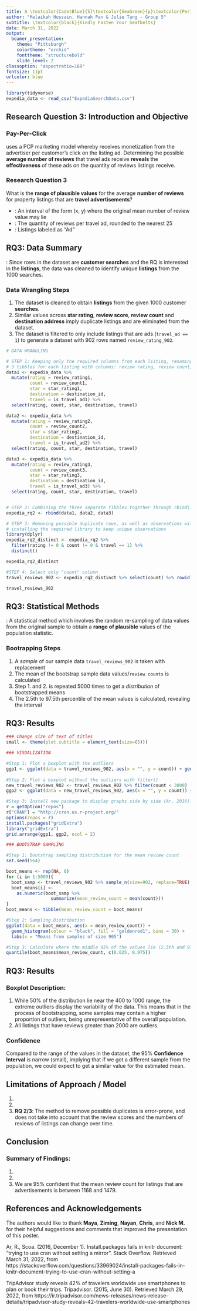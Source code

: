 ```yaml
---
title: A \textcolor{CadetBlue}{S}\textcolor{SeaGreen}{p}\textcolor{Periwinkle}{l}\textcolor{Apricot}{a}\textcolor{SkyBlue}{s}\textcolor{pink}{h} of Expedia Search Patterns!
author: "Malaikah Hussain, Hannah Pan & Julie Tang - Group 5"
subtitle: \textcolor{black}{Kindly Fasten Your Seatbelts}
date: March 31, 2022
output: 
  beamer_presentation:
    theme: "Pittsburgh"
    colortheme: "orchid"
    fonttheme: "structurebold"
    slide_level: 2
classoption: "aspectratio=169"
fontsize: 11pt
urlcolor: blue
---
```

```r
library(tidyverse)
expedia_data <- read_csv("ExpediaSearchData.csv")
```












## Research Question 3: Introduction and Objective

### Pay-Per-Click
**\textcolor{Blue}{Expedia}** uses a PCP marketing model whereby **\textcolor{Blue}{Expedia}** receives monetization from the advertiser per customer's click on the listing ad. Determining the possible **average number of reviews** that travel ads receive **reveals** the **effectiveness** of these ads on the quantity of reviews **\textcolor{Blue}{Expedia}** listings receive.

### Research Question 3
What is the **range of plausible values** for the average **number of reviews** for **\textcolor{Blue}{Expedia}** property listings that are **travel advertisements**? 

- **\textcolor{Black}{Plausible Values}**: An interval of the form (x, y) where the original mean number of review value may lie   
- **\textcolor{Black}{Number of Reviews}**: The quantity of reviews per travel ad, rounded to the nearest 25 
- **\textcolor{Black}{Travel Ads}**: Listings labeled as "Ad"




## RQ3: Data Summary 

**\textcolor{Blue}{Data Wrangling}**: Since rows in the dataset are **customer searches** and the RQ is interested in the **listings**, the data was cleaned to identify unique **listings** from the 1000 searches. 

\begin{center}
Out of the \textbf{2618} \textcolor{Blue}{Expedia} listings \textbf{902} were travel ads.
\end{center}




### Data Wrangling Steps 
1. The dataset is cleaned to obtain **listings** from the given 1000 customer **searches**.
2. Similar values across **star rating**, **review score**, **review count** and **destination address** imply duplicate listings and are eliminated from the dataset.
3. The dataset is filtered to only include listings that are ads (`travel_ad == 1`) to generate a dataset with 902 rows named `review_rating_902`.

```r
# DATA WRANGLING 

# STEP 1: Keeping only the required columns from each listing, renaming them to be the same name (the rbind() functions requires columns to be the same name in order to combine them)
# 3 tibbles for each listing with columns: review rating, review count, star rating (of listing itself), destination & travel ad 
data1 <- expedia_data %>%
  mutate(rating = review_rating1,
         count = review_count1,
         star = star_rating1,
         destination = destination_id,
         travel = is_travel_ad1) %>% 
  select(rating, count, star, destination, travel)

data2 <- expedia_data %>%
  mutate(rating = review_rating2,
         count = review_count2,
         star = star_rating2,
         destination = destination_id,
         travel = is_travel_ad2) %>%
  select(rating, count, star, destination, travel)

data3 <- expedia_data %>%
  mutate(rating = review_rating3,
         count = review_count3,
         star = star_rating3,
         destination = destination_id,
         travel = is_travel_ad3) %>%
  select(rating, count, star, destination, travel)


# STEP 2: Combining the three separate tibbles together through rbind()
expedia_rq2 <- rbind(data1, data2, data3)

# STEP 3: Removing possible duplicate rows, as well as observations with a review score of 0, no number of reviews and travel ads (1 = "yes")
# installing the required library to keep unique observations
library(dplyr)
expedia_rq2_distinct <- expedia_rq2 %>%
  filter(rating != 0 & count != 0 & travel == 1) %>%
  distinct()

expedia_rq2_distinct

#STEP 4: Select only "count" column 
travel_reviews_902 <- expedia_rq2_distinct %>% select(count) %>% rowid_to_column()

travel_reviews_902
```




## RQ3: Statistical Methods

**\textcolor{Blue}{Bootstrapping}**: A statistical method which involves the random re-sampling of data values from the original sample to obtain a **range of plausible** values of the population statistic.

### Bootrapping Steps
1. A *sample* of our sample data `travel_reviews_902` is taken with replacement
2. The mean of the bootstrap sample data values/`review counts` is calculated
3. Step 1. and 2. is repeated 5000 times to get a *distribution* of bootstrapped means 
4. The 2.5th to 97.5th percentile of the mean values is calculated, revealing the interval




## RQ3: Results

```r
### Change size of text of titles
small <- theme(plot.subtitle = element_text(size=(5)))

### VISUALIZATION

#Step 1: Plot a boxplot with the outliers
ggp1 <- ggplot(data = travel_reviews_902, aes(x = "", y = count)) + geom_boxplot(colour = "black", fill = "gold1") + labs(y = "Number of Reviews", x = "Travel Ads", subtitle = "Fig. 3: Distribution of Review Counts for Travel Ads") + small
  
#Step 2: Plot a boxplot without the outliers with filter()
new_travel_reviews_902 <- travel_reviews_902 %>% filter(count < 3000)
ggp2 <- ggplot(data = new_travel_reviews_902, aes(x = "", y = count)) + geom_boxplot(colour = "black", fill = "gold1") + labs(y = "Number of Reviews", x = "Travel Ads", subtitle = "Fig. 4: Distribution of Review Counts for Travel Ads (count < 3000)") + small

#Step 3: Install new package to display graphs side by side (Ar, 2016).
r = getOption("repos")
r["CRAN"] = "http://cran.us.r-project.org/"
options(repos = r)
install.packages("gridExtra")
library("gridExtra")
grid.arrange(ggp1, ggp2, ncol = 2)
```


```r
### BOOTSTRAP SAMPLING

#Step 1: Bootstrap sampling distribution for the mean review count
set.seed(564)

boot_means <- rep(NA, 0)
for (i in 1:5000){
  boot_samp <- travel_reviews_902 %>% sample_n(size=902, replace=TRUE)
  boot_means[i] <-
    as.numeric(boot_samp %>% 
                 summarize(mean_review_count = mean(count)))
}
boot_means <- tibble(mean_review_count = boot_means)

#Step 2: Sampling Distribution
ggplot(data = boot_means, aes(x = mean_review_count)) + 
  geom_histogram(colour = "black", fill = "goldenrod1", bins = 30) + 
  labs(x = "Means from samples of size 905")

#Step 3: Calculate where the middle 95% of the values lie (2.5th and 97.5th percentiles)
quantile(boot_means$mean_review_count, c(0.025, 0.975))
```




## RQ3: Results
\begin{center}
\textbf{The range of plausible values for the average number of reviews for Expedia property listings that are travel advertisements is (1168, 1479)}
\end{center}

### Boxplot Description:
1. While 50% of the distribution lie near the 400 to 1000 range, the extreme outliers display the variability of the data. This means that in the process of bootstrapping, some samples may contain a higher proportion of outliers, being unrepresentative of the overall population.
2. All listings that have reviews greater than 2000 are outliers. \

### Confidence
Compared to the range of the values in the dataset, the 95% **Confidence Interval** is narrow (small), implying that if we got a different sample from the population, we could expect to get a similar value for the estimated mean.




## Limitations of Approach / Model 
1.
2.
3. **RQ 2/3**: The method to remove possible duplicates is error-prone, and does not take into account that the review scores and the numbers of reviews of listings can change over time.




## Conclusion
### Summary of Findings:
1.
2.
3. We are 95% confident that the mean review count for listings that are advertisements is between 1168 and 1479.




## References and Acknowledgements

The authors would like to thank **Maya**, **Ziming**, **Nayan**, **Chris**, and **Nick M.** for their helpful suggestions and comments that improved the presentation of this poster.

Ar, R., Scoa. (2016, December 1). Install.packages fails in knitr document: "trying to use cran without setting a mirror". Stack Overflow. Retrieved March 31, 2022, from https://stackoverflow.com/questions/33969024/install-packages-fails-in-knitr-document-trying-to-use-cran-without-setting-a

TripAdvisor study reveals 42% of travelers worldwide use smartphones to plan or book their trips. Tripadvisor. (2015, June 30). Retrieved March 29, 2022, from https://ir.tripadvisor.com/news-releases/news-release-details/tripadvisor-study-reveals-42-travelers-worldwide-use-smartphones



